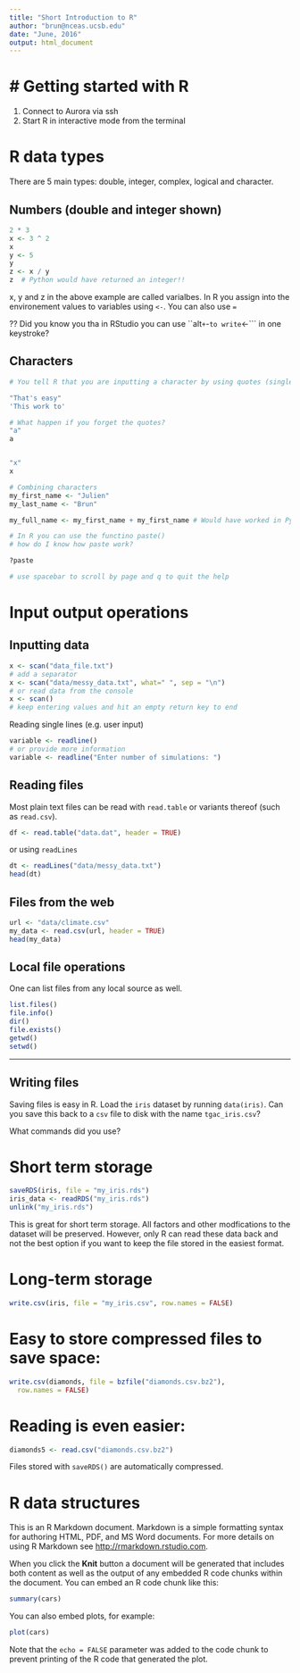```yaml
---
title: "Short Introduction to R"
author: "brun@nceas.ucsb.edu"
date: "June, 2016"
output: html_document
---
```


# Getting started with R
==============================

1. Connect to Aurora via ssh
2. Start R in interactive mode from the terminal


# R data types
There are 5 main types: double, integer, complex, logical and character.


## Numbers (double and integer shown)

```r
2 * 3
x <- 3 ^ 2
x
y <- 5
y
z <- x / y
z  # Python would have returned an integer!!
```

x, y and z in the above example are called varialbes. In R you assign into the environement values to variables  using ```<-```. You can also use ```=```

?? Did you know you tha in RStudio you can use ``alt```+ ```-``` to write ```<-``` in one keystroke?

## Characters
```r
# You tell R that you are inputting a character by using quotes (single or double) around the text you would like to enter

"That's easy"
'This work to'

# What happen if you forget the quotes?
"a"
a


"x"
x

# Combining characters
my_first_name <- "Julien"
my_last_name <- "Brun"

my_full_name <- my_first_name + my_first_name # Would have worked in Python!

# In R you can use the functino paste()
# how do I know how paste work?

?paste

# use spacebar to scroll by page and q to quit the help


```




# Input output operations

## Inputting data

```r
x <- scan("data_file.txt")
# add a separator
x <- scan("data/messy_data.txt", what=" ", sep = "\n")
# or read data from the console
x <- scan()
# keep entering values and hit an empty return key to end
```
Reading single lines (e.g. user input)

```r
variable <- readline()
# or provide more information
variable <- readline("Enter number of simulations: ")
```


## Reading files  
Most plain text files can be read with `read.table` or variants thereof (such as `read.csv`).

```r
df <- read.table("data.dat", header = TRUE)
```

or using `readLines`

```r
dt <- readLines("data/messy_data.txt")
head(dt)
```

## Files from the web

```r
url <- "data/climate.csv"
my_data <- read.csv(url, header = TRUE)
head(my_data)
```

## Local file operations

One can list files from any local source as well.

```r
list.files()
file.info()
dir()
file.exists()
getwd()
setwd()
```


---



## Writing files

Saving files is easy in R. Load the `iris` dataset by running `data(iris)`. Can you save this back to a `csv` file to disk with the name `tgac_iris.csv`?

What commands did you use?


# Short term storage

```r
saveRDS(iris, file = "my_iris.rds")
iris_data <- readRDS("my_iris.rds")
unlink("my_iris.rds")
```
This is great for short term storage. All factors and other modfications to the dataset will be preserved. However, only R can read these data back and not the best option if you want to keep the file stored in the easiest format.

# Long-term storage

```r
write.csv(iris, file = "my_iris.csv", row.names = FALSE)
```

# Easy to store compressed files to save space:

```r
write.csv(diamonds, file = bzfile("diamonds.csv.bz2"),
  row.names = FALSE)
```

# Reading is even easier:

```r
diamonds5 <- read.csv("diamonds.csv.bz2")
```

Files stored with `saveRDS()` are automatically compressed.



# R data structures



This is an R Markdown document. Markdown is a simple formatting syntax for authoring HTML, PDF, and MS Word documents. For more details on using R Markdown see <http://rmarkdown.rstudio.com>.

When you click the **Knit** button a document will be generated that includes both content as well as the output of any embedded R code chunks within the document. You can embed an R code chunk like this:

```r
summary(cars)
```

You can also embed plots, for example:

```r
plot(cars)
```

Note that the `echo = FALSE` parameter was added to the code chunk to prevent printing of the R code that generated the plot.

